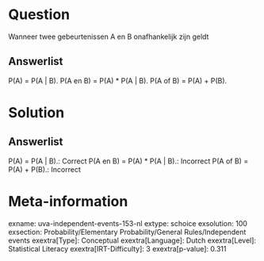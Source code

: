 Question
========

Wanneer twee gebeurtenissen A en B onafhankelijk zijn geldt

Answerlist
----------

P(A) = P(A | B).
P(A en B) = P(A) * P(A | B).
P(A of B) = P(A) + P(B).

Solution
========

Answerlist
----------

P(A) = P(A | B).: Correct
P(A en B) = P(A) * P(A | B).: Incorrect
P(A of B) = P(A) + P(B).: Incorrect

Meta-information
================
exname: uva-independent-events-153-nl
extype: schoice
exsolution: 100
exsection: Probability/Elementary Probability/General Rules/Independent events
exextra[Type]: Conceptual
exextra[Language]: Dutch
exextra[Level]: Statistical Literacy
exextra[IRT-Difficulty]: 3
exextra[p-value]: 0.311
